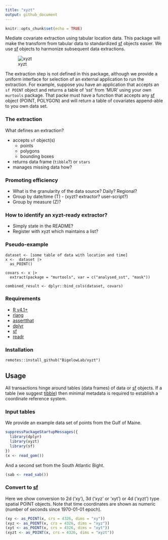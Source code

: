 ```yaml
---
title: "xyzt"
output: github_document
---
```


```r
knitr::opts_chunk$set(echo = TRUE)
```

Mediate covariate extraction using tabular location data. This package will make the transform from tabular data to standardized [sf](https://CRAN.R-project.org/package=sf) objects easier.  We use [sf](https://CRAN.R-project.org/package=sf) objects to harmonize subsequent data extractions.

![xyzt](inst/images/xyzt.png)

The extraction step is not defined in this package, although we provide a uniform interface for selection of an external application to run the extraction.  For example, suppose you have an application that accepts an `sf POINT` object and returns a table of 'sst' from 'MUR' using your own `murtools` package.  That packe must have a function that accepts any [sf](https://CRAN.R-project.org/package=sf) object (POINT, POLYGON) and will return a table of covariates append-able to you own data set.

### The extraction

What defines an extraction?

  - accepts `sf` object(s)
     + points
     + polygons
     + bounding boxes
  - returns data frame (`tibble`?) or `stars`
  - manages missing data how?

### Promoting efficiency

 - What is the granularity of the data source?  Daily? Regional?
 - Group by date/time (T) - (xyzt? extractor? user-script?)
 - Group by measure (Z)?

### How to identify an xyzt-ready extractor?

 - Simply state in the README?
 - Register with xyzt which maintains a list?



### Pseudo-example
```
dataset <- [some table of data with location and time]
x <-  dataset |>
  as_POINT() 
  
covars <- x |>
  extract(package = "murtools", var = c("analysed_sst", "mask"))
  
combined_result <- dplyr::bind_cols(dataset, covars)
```

### Requirements

+ [R v4.1+](https://www.r-project.org/)
+ [rlang](https://CRAN.R-project.org/package=rlang)
+ [assertthat](https://CRAN.R-project.org/package=httr)
+ [dplyr](https://CRAN.R-project.org/package=httr)
+ [sf](https://CRAN.R-project.org/package=sf)
+ [readr](https://CRAN.R-project.org/package=readr)

### Installation

```
remotes::install_github("BigelowLab/xyzt")
```

## Usage

All transactions hinge around tables (data frames) of data or [sf](https://CRAN.R-project.org/package=sf) objects. If a table (we suggest [tibble](https://CRAN.R-project.org/package=tibble)) then minimal metadata is required to establish a coordinate reference system.

### Input tables

We provide an example data set of points from the Gulf of Maine.

```r
suppressPackageStartupMessages({
  library(dplyr)
  library(xyzt)
  library(sf)
})
(x <- read_gom())
```

And a second set from the South Atlantic Bight.

```r
(sab <- read_sab())
```


### Convert to [sf](https://CRAN.R-project.org/package=sf)

Here we show conversion to 2d ('xy'), 3d ('xyz' or 'xyt') or 4d ('xyzt') type spatial POINT objects.  Note that time coordinates are shown as numeric (number of seconds since 1970-01-01 epoch).

```r
(xy <- as_POINT(x, crs = 4326, dims = "xy"))
(xyz <- as_POINT(x, crs = 4326, dims = "xyz"))
(xyt <- as_POINT(x, crs = 4326, dims = "xyt"))
(xyzt <- as_POINT(x, crs = 4326, dims = "xyzt"))
```
